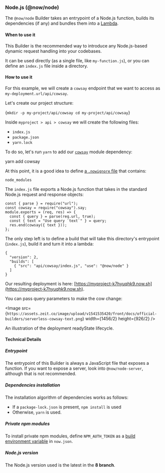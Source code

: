 
### Node.js (@now/node)

The `@now/node` Builder takes an entrypoint of a Node.js function, builds its dependencies (if any) and bundles them into a [Lambda](/docs/v2/deployments/concepts/lambdas).

#### When to use it

This Builder is the recommended way to introduce any Node.js-based dynamic request handling into your codebases.

It can be used directly (as a single file, like `my-function.js`), or you can define an `index.js` file inside a directory.

#### How to use it

For this example, we will create a `cowsay` endpoint that we want to access as `my-deployment.url/api/cowsay`.

Let's create our project structure:

<TerminalInput>{`mkdir -p my-project/api/cowsay
cd my-project/api/cowsay`}</TerminalInput>

Inside `myproject > api > cowsay` we will create the following files:
- `index.js`
- `package.json`
- `yarn.lock`

To do so, let's run `yarn` to add our [`cowsay`](https://www.npmjs.com/package/cowsay) module dependency:

<TerminalInput>yarn add cowsay</TerminalInput>

At this point, it is a good idea to define [a `.nowignore` file](/docs/v2/deployments/ignoring-source-paths) that contains:

```
node_modules
```

The `index.js` file exports a Node.js function that takes in the standard Node.js request and response objects:

```
const { parse } = require("url");
const cowsay = require("cowsay").say;
module.exports = (req, res) => {
  const { query } = parse(req.url, true);
  const { text = "Use query `text`" } = query;
  res.end(cowsay({ text }));
};
```

The only step left is to define a build that will take this directory's entrypoint (`index.js`), build it and turn it into a lambda:

```
{
  "version": 2,
  "builds": [
    { "src": "api/cowsay/index.js", "use": "@now/node" }
  ]
}
```

Our resulting deployment is here: [https://myproject-k7hyuqhk9.now.sh](https://myproject-k7hyuqhk9.now.sh).

You can pass query parameters to make the cow change:

<Image src={`https://assets.zeit.co/image/upload/v1541535420/front/docs/official-builders/serverless-cowsay-text.png`}
  width={1456/2}
  height={926/2}
/>
<Caption>An illustration of the deployment <InlineCode>readyState</InlineCode> lifecycle.</Caption>

#### Technical Details

##### Entrypoint
The entrypoint of this Builder is always a JavaScript file that exposes a function. If you want to expose a server, look into `@now/node-server`, although that is not recommended.

##### Dependencies installation
The installation algorithm of dependencies works as follows:

- If a `package-lock.json` is present, `npm install` is used
- Otherwise, `yarn` is used.

##### Private npm modules
To install private npm modules, define `NPM_AUTH_TOKEN` as a [build environment variable](/docs/v2/deployments/configuration#build-env) in `now.json`.

##### Node.js version
The Node.js version used is the latest in the **8 branch**.
